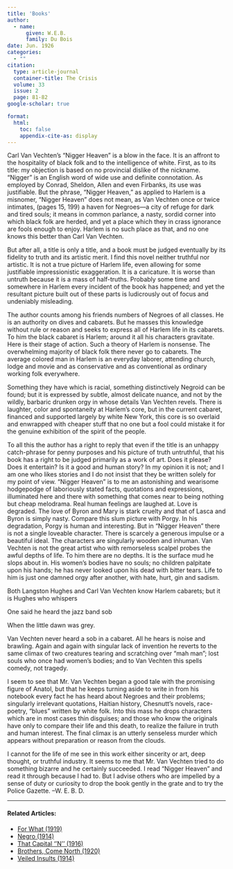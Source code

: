 ```yaml
---
title: 'Books'
author:
  - name:
      given: W.E.B.
      family: Du Bois
date: Jun. 1926
categories: 
  - ""
citation: 
  type: article-journal
  container-title: The Crisis
  volume: 33
  issue: 2
  page: 81-82
google-scholar: true

format:
  html:
    toc: false
    appendix-cite-as: display
---
```




Carl Van Vechten's "Nigger Heaven" is a blow in the face. It is an affront to the hospitality of black folk and to the intelligence of white. First, as to its title: my objection is based on no provincial dislike of the nickname. "Nigger" is an English word of wide use and definite connotation. As employed by Conrad, Sheldon, Allen and even Firbanks, its use was justifiable. But the phrase, "Nigger Heaven," as applied to Harlem is a misnomer, "Nigger Heaven" does not mean, as Van Vechten once or twice intimates, (pages 15, 199) a haven for Negroes---a city of refuge for dark and tired souls; it means in common parlance, a nasty, sordid corner into which black folk are herded, and yet a place which they in crass ignorance are fools enough to enjoy. Harlem is no such place as that, and no one knows this better than Carl Van Vechten. 

But after all, a title is only a title, and a book must be judged eventually by its fidelity to truth and its artistic merit. I find this novel neither truthful nor artistic. It is not a true picture of Harlem life, even allowing for some justifiable impressionistic exaggeration. It is a caricature. It is worse than untruth because it is a mass of half-truths. Probably some time and somewhere in Harlem every incident of the book has happened; and yet the resultant picture built out of these parts is ludicrously out of focus and undeniably misleading. 

The author counts among his friends numbers of Negroes of all classes. He is an authority on dives and cabarets. But he masses this knowledge without rule or reason and seeks to express all of Harlem life in its cabarets. To him the black cabaret is Harlem; around it all his characters gravitate. Here is their stage of action. Such a theory of Harlem is nonsense. The overwhelming majority of black folk there never go to cabarets. The average colored man in Harlem is an everyday laborer, attending church, lodge and movie and as conservative and as conventional as ordinary working folk everywhere. 

Something they have which is racial, something distinctively Negroid can be found; but it is expressed by subtle, almost delicate nuance, and not by the wildly, barbaric drunken orgy in whose details Van Vechten revels. There is laughter, color and spontaneity at Harlem's core, but in the current cabaret, financed and supported largely by white New York, this core is so overlaid and enwrapped with cheaper stuff that no one but a fool could mistake it for the genuine exhibition of the spirit of the people.

To all this the author has a right to reply that even if the title is an unhappy catch-phrase for penny purposes and his picture of truth untruthful, that his book has a right to be judged primarily as a work of art. Does it please? Does it entertain? Is it a good and human story? In my opinion it is not; and I am one who likes stories and I do not insist that they be written solely for my point of view. "Nigger Heaven" is to me an astonishing and wearisome hodgepodge of laboriously stated facts, quotations and expressions, illuminated here and there with something that comes near to being nothing but cheap melodrama. Real human feelings are laughed at. Love is degraded. The love of Byron and Mary is stark cruelty and that of Lasca and Byron is simply nasty. Compare this slum picture with Porgy. In his degradation, Porgy is human and interesting. But in "Nigger Heaven" there is not a single loveable character. There is scarcely a generous impulse or a beautiful ideal. The characters are singularly wooden and inhuman. Van Vechten is not the great artist who with remorseless scalpel probes the awful depths of life. To him there are no depths. It is the surface mud he slops about in. His women's bodies have no souls; no children palpitate upon his hands; he has never looked upon his dead with bitter tears. Life to him is just one damned orgy after another, with hate, hurt, gin and sadism. 

Both Langston Hughes and Carl Van Vechten know Harlem cabarets; but it is Hughes who whispers 

<div class="poem">
<p class="verse">One said he heard the jazz band sob</p>
<p class="verse">When the little dawn was grey.</p>
</div>

Van Vechten never heard a sob in a cabaret. All he hears is noise and brawling. Again and again with singular lack of invention he reverts to the same climax of two creatures tearing and scratching over "mah man"; lost souls who once had women's bodies; and to Van Vechten this spells comedy, not tragedy. 

I seem to see that Mr. Van Vechten began a good tale with the promising figure of Anatol, but that he keeps turning aside to write in from his notebook every fact he has heard about Negroes and their problems; singularly irrelevant quotations, Haitian history, Chesnutt's novels, race-poetry, "blues" written by white folk. Into this mass he drops characters which are in most cases thin disguises; and those who know the originals have only to compare their life and this death, to realize the failure in truth and human interest. The final climax is an utterly senseless murder which appears without preparation or reason from the clouds. 

I cannot for the life of me see in this work either sincerity or art, deep thought, or truthful industry. It seems to me that Mr. Van Vechten tried to do something bizarre and he certainly succeeded. I read "Nigger Heaven" and read it through because I had to. But I advise others who are impelled by a sense of duty or curiosity to drop the book gently in the grate and to try the Police Gazette. <span class="right">--W. E. B. D.</span>
<!-- Similar articles start here -->

<hr>
#### Related Articles:

* [For What (1919)](/Volumes/17/06/for_what.html)
* [Negro (1914)](/Volumes/09/02/negro.html)
* [That Capital ''N'' (1916)](/Volumes/11/04/that_capital_n.html)
* [Brothers, Come North (1920)](/Volumes/19/03/brothers_come_north.html)
* [Veiled Insults (1914)](/Volumes/07/06/veiled_insults.html)

<!-- Similar articles end here -->